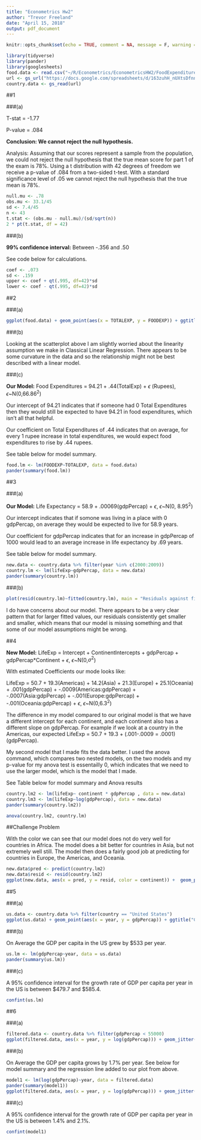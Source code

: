 ```yaml
---
title: "Econometrics Hw2"
author: "Trevor Freeland"
date: "April 15, 2018"
output: pdf_document
---
```


```r
knitr::opts_chunk$set(echo = TRUE, comment = NA, message = F, warning = F)
```

```r
library(tidyverse)
library(pander)
library(googlesheets)
food.data <- read.csv("~/R/Econometrics/EconometricsHW2/FoodExpenditures.csv")
url <- gs_url("https://docs.google.com/spreadsheets/d/163zuhH_nUXtsDfnnrzuDxJOj4D3Ago1ldEA960JZPmE/")
country.data <- gs_read(url)
```

##1

###(a)

T-stat = -1.77

P-value = .084

**Conclusion: We cannot reject the null hypothesis.** 

Analysis: Assuming that our scores represent a sample from the population, we could not reject the null hypothesis that the true mean score for part 1 of the exam is 78%. Using a t distribution with 42 degrees of freedom we receive a p-value of .084 from a two-sided t-test. With a standard significance level of .05 we cannot reject the null hypothesis that the true mean is 78%.

```r
null.mu <- .78
obs.mu <- 33.1/45
sd <- 7.4/45
n <- 43
t.stat <- (obs.mu - null.mu)/(sd/sqrt(n))
2 * pt(t.stat, df = 42)
```

###(b)

**99% confidence interval:** Between -.356 and .50

See code below for calculations.

```r
coef <- .073
sd <- .159
upper <- coef + qt(.995, df=42)*sd
lower <- coef - qt(.995, df=42)*sd
```

##2

###(a)

```r
ggplot(food.data) + geom_point(aes(x = TOTALEXP, y = FOODEXP)) + ggtitle("Total Expenditures vs Food Expenditures") +  ylab("Food Expenditures") +  xlab("Total Expenditures")
```

###(b)

Looking at the scatterplot above I am slightly worried about the linearity assumption we make in Classical Linear Regression. There appears to be some curvature in the data and so the relationship might not be best described with a linear model. 

###(c)

**Our Model:** Food Expenditures = 94.21 + .44(TotalExp) + $\epsilon$ (Rupees), $\epsilon$~N(0,$66.86^2$)

Our intercept of 94.21 indicates that if someone had 0 Total Expenditures then they would still be expected to have 94.21 in food expenditures, which isn't all that helpful.

Our coefficient on Total Expenditures of .44 indicates that on average, for every 1 rupee increase in total expenditures, we would expect food expenditures to rise by .44 rupees.

See table below for model summary.

```r
food.lm <- lm(FOODEXP~TOTALEXP, data = food.data)
pander(summary(food.lm))
```

##3

###(a)

**Our Model:** Life Expectancy = 58.9 + .00069(gdpPercap) + $\epsilon$, $\epsilon$~N(0, $8.95^2$)

Our intercept indicates that if somone was living in a place with 0 gdpPercap, on average they would be expected to live for 58.9 years. 

Our coefficient for gdpPercap indicates that for an increase in gdpPercap of 1000 would lead to an average increase in life expectancy by .69 years.

See table below for model summary.

```r
new.data <- country.data %>% filter(year %in% c(2000:2009))
country.lm <- lm(lifeExp~gdpPercap, data = new.data)
pander(summary(country.lm))
```

###(b)

```r
plot(resid(country.lm)~fitted(country.lm), main = "Residuals against fitted Values", ylab="Residuals", xlab="Fitted Values")
```

I do have concerns about our model. There appears to be a very clear pattern that for larger fitted values, our residuals consistently get smaller and smaller, which means that our model is missing something and that some of our model assumptions might be wrong. 

##4

**New Model:** LifeExp = Intercept + ContinentIntercepts + gdpPercap + gdpPercap*Continent + $\epsilon$, $\epsilon$~N(0,$\sigma^2$)

With estimated Coefficients our mode looks like:

LifeExp = 50.7 + 19.3(Americas) + 14.2(Asia) + 21.3(Europe) + 25.1(Oceania) + .001(gdpPercap) + -.0009(Americas:gdpPercap) + -.0007(Asia:gdpPercap) + -.001(Europe:gdpPercap) + -.001(Oceania:gdpPercap) + $\epsilon$, $\epsilon$~N(0,$6.3^2$)

The difference in my model compared to our original model is that we have a different intercept for each continent, and each continent also has a different slope on gdpPercap. For example if we look at a country in the Americas, our expected LifeExp = 50.7 + 19.3 + (.001-.0009 = .0001)(gdpPercap). 

My second model that I made fits the data better. I used the anova command, which compares two nested models, on the two models and my p-value for my anova test is essentailly 0, which indicates that we need to use the larger model, which is the model that I made. 


See Table below for model summary and Anova results

```r
country.lm2 <- lm(lifeExp~ continent * gdpPercap , data = new.data)
country.lm3 <- lm(lifeExp~log(gdpPercap), data = new.data)
pander(summary(country.lm2))
```

```r
anova(country.lm2, country.lm)
```

##Challenge Problem

With the color we can see that our model does not do very well for countries in Africa. The model does a bit better for countries in Asia, but not extremely well still. The model then does a fairly good job at predicting for countries in Europe, the Americas, and Oceania. 

```r
new.data$pred <- predict(country.lm2)
new.data$resid <- resid(country.lm2)
ggplot(new.data, aes(x = pred, y = resid, color = continent)) +  geom_point() + geom_abline(slope = 0, intercept = 0) + ggtitle("Residuals vs Fitted Values") + ylab("Resiuals") + xlab("Predicted Values")
```

##5

###(a)

```r
us.data <- country.data %>% filter(country == "United States")
ggplot(us.data) + geom_point(aes(x = year, y = gdpPercap)) + ggtitle("Changes in US GDP per capita over time") + ylab("GDP Per Capita") + xlab("Year")
```

###(b)

On Average the GDP per capita in the US grew by \$533 per year. 

```r
us.lm <- lm(gdpPercap~year, data = us.data)
pander(summary(us.lm))
```

###(c)

A 95% confidence interval for the growth rate of GDP per capita per year in the US is between \$479.7 and \$585.4.

```r
confint(us.lm)
```

##6

###(a)

```r
filtered.data <- country.data %>% filter(gdpPercap < 55000)
ggplot(filtered.data, aes(x = year, y = log(gdpPercap))) + geom_jitter() + ggtitle("Changes in GDP per capita over time") + ylab("Log of GDP Per Capita") + xlab("Year")
```

###(b)

On Average the GDP per capita grows by 1.7% per year. See below for model summary and the regression line added to our plot from above. 

```r
model1 <- lm(log(gdpPercap)~year, data = filtered.data)
pander(summary(model1))
ggplot(filtered.data, aes(x = year, y = log(gdpPercap))) + geom_jitter() + geom_smooth(method = )+ ggtitle("Changes in GDP per capita over time") + ylab("GDP Per Capita") + xlab("Year")
```

###(c)

A 95% confidence interval for the growth rate of GDP per capita per year in the US is between 1.4% and 2.1%.

```r
confint(model1)
```
